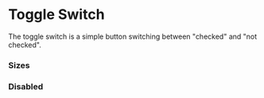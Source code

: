 
<Meta title="Forms|Toggle Switch" />

# Toggle Switch

The toggle switch is a simple button switching between "checked" and "not checked".

<Preview>
  <Story name="All">
    <ToggleSwitch />
  </Story>
</Preview>

<Props of={ToggleSwitch} />

### Sizes

<Preview>
  <Story name="Sizes">
    <div style={{ display: 'inline-flex' }}>
      <ToggleSwitch />
      <ToggleSwitch size={26} initialChecked />
      <ToggleSwitch size={32} />
    </div>
  </Story>
</Preview>

### Disabled

<Preview>
  <Story name="Disabled">
    <div style={{ display: 'inline-flex' }}>
      <ToggleSwitch disabled />
      <ToggleSwitch size={26} disabled initialChecked />
      <ToggleSwitch size={32} disabled />
    </div>
  </Story>
</Preview>
